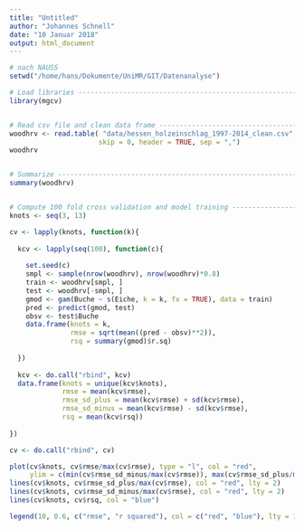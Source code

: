 ```yaml
---
title: "Untitled"
author: "Johannes Schnell"
date: "10 Januar 2018"
output: html_document
---
```

```r
# nach NAUSS
setwd("/home/hans/Dokumente/UniMR/GIT/Datenanalyse")

# Load libraries ---------------------------------------------------------------
library(mgcv)


# Read csv file and clean data frame -------------------------------------------
woodhrv <- read.table( "data/hessen_holzeinschlag_1997-2014_clean.csv",
                      skip = 0, header = TRUE, sep = ",")
woodhrv


# Summarize --------------------------------------------------------------------
summary(woodhrv)


# Compute 100 fold cross validation and model training -------------------------
knots <- seq(3, 13)

cv <- lapply(knots, function(k){
  
  kcv <- lapply(seq(100), function(c){
    
    set.seed(c)
    smpl <- sample(nrow(woodhrv), nrow(woodhrv)*0.8)
    train <- woodhrv[smpl, ]
    test <- woodhrv[-smpl, ]
    gmod <- gam(Buche ~ s(Eiche, k = k, fx = TRUE), data = train)
    pred <- predict(gmod, test)
    obsv <- test$Buche
    data.frame(knots = k,
               rmse = sqrt(mean((pred - obsv)**2)),
               rsq = summary(gmod)$r.sq)
    
  })
  
  kcv <- do.call("rbind", kcv)
  data.frame(knots = unique(kcv$knots),
             rmse = mean(kcv$rmse),
             rmse_sd_plus = mean(kcv$rmse) + sd(kcv$rmse),
             rmse_sd_minus = mean(kcv$rmse) - sd(kcv$rmse),
             rsq = mean(kcv$rsq))
  
})

cv <- do.call("rbind", cv)

plot(cv$knots, cv$rmse/max(cv$rmse), type = "l", col = "red",
     ylim = c(min(cv$rmse_sd_minus/max(cv$rmse)), max(cv$rmse_sd_plus/max(cv$rmse))))
lines(cv$knots, cv$rmse_sd_plus/max(cv$rmse), col = "red", lty = 2)
lines(cv$knots, cv$rmse_sd_minus/max(cv$rmse), col = "red", lty = 2)
lines(cv$knots, cv$rsq, col = "blue")

legend(10, 0.6, c("rmse", "r squared"), col = c("red", "blue"), lty = 1)

```

